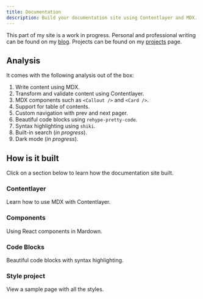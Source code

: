 ```yaml
---
title: Documentation
description: Build your documentation site using Contentlayer and MDX.
---
```


<Callout icon="⚠️" type="danger">

This part of my site is a work in progress. Personal and professional writing can be found on my [blog](/blog). Projects can be found on my [projects](/projects) page.

</Callout>

## Analysis

It comes with the following analysis out of the box:

1. Write content using MDX.
2. Transform and validate content using Contentlayer.
3. MDX components such as `<Callout />` and `<Card />`.
4. Support for table of contents.
5. Custom navigation with prev and next pager.
6. Beautiful code blocks using `rehype-pretty-code`.
7. Syntax highlighting using `shiki`.
8. Built-in search (_in progress_).
9. Dark mode (_in progress_).

## How is it built

Click on a section below to learn how the documentation site built.

<div class="grid gap-4 mt-6">

<Card href="/docs/documentation">

### Contentlayer

Learn how to use MDX with Contentlayer.

</Card>

<Card  href="/docs/documentation/components">

### Components

Using React components in Mardown.

</Card>

<Card  href="/docs/documentation/components">

### Code Blocks

Beautiful code blocks with syntax highlighting.

</Card>

<Card  href="/docs/documentation/components">

### Style project

View a sample page with all the styles.

</Card>

</div>
